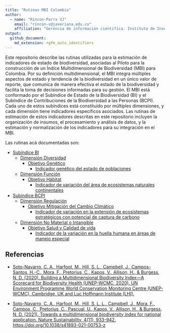 ```yaml
---
title: "Rutinas MBI Colombia"
author: 
  - name: "Rincon-Parra VJ"
    email: "rincon-v@javeriana.edu.co"
    affiliation: "Gerencia de información cientifica. Instituto de Investigación de Recursos Biológicos Alexander von Humboldt - IAvH"
output: 
  github_document:
    md_extension: +gfm_auto_identifiers
---
```

Este repositorio describe las rutinas utilizadas para la estimación de indicadores de estado de biodiversidad, asociadas al Piloto para la construcción de un Índice Multidimensional de Biodiversidad (MBI) para Colombia. Por su definición multidimensional, el MBI integra múltiples aspectos de estado y tendencia de la biodiversidad en un único valor de reporte, que comunica de manera efectiva el estado de la biodiversidad y facilita la toma de decisiones informadas para su gestión.
El MBI está conformado por el Subíndice de Estado de la Biodiversidad (BI) y el Subíndice de Contribuciones de la Biodiversidad a las Personas (BCPI). Cada uno de estos subíndices está constituido por múltiples dimensiones, y cada dimensión tiene indicadores específicos asociados.
Las rutinas de estimación de estos indicadores descritas en este repositorio incluyen la organización de insumos, el procesamiento y análisis de datos, y la estimación y normalización de los indicadores para su integración en el MBI.

Las rutinas acá documentadas son:

*	[Subíndice BI](./MBI/BI_subindex)
    *	[Dimensión Diversidad](https://github.com/vicjulrin/MBI_Colombia/tree/main/MBI/BI_subindex/Dimension_Diversity)
        * [Objetivo Genético](https://github.com/vicjulrin/MBI_Colombia/tree/main/MBI/BI_subindex/Dimension_Diversity/Objective_Genetic)
            * [Indicador genético del estado de poblaciones](https://github.com/vicjulrin/MBI_Colombia/tree/main/MBI/BI_subindex/Dimension_Diversity/Objective_Genetic/GeneticStatePopulations)
    *	[Dimensión Función](https://github.com/vicjulrin/MBI_Colombia/tree/main/MBI/BI_subindex/Dimension_Function)
        * [Objetivo Hábitat ](https://github.com/vicjulrin/MBI_Colombia/tree/main/MBI/BI_subindex/Dimension_Function/Objective_Habitat)
            * [Indicador de variación del área de ecosistemas naturales continentales](https://github.com/vicjulrin/MBI_Colombia/tree/main/MBI/BI_subindex/Dimension_Function/Objective_Habitat/VariationNaturalEcosystemsArea)
* [Subíndice BCPI](https://github.com/vicjulrin/MBI_Colombia/tree/main/MBI/BCPI_subindex)
    *	[Dimensión Regulación](https://github.com/vicjulrin/MBI_Colombia/tree/main/MBI/BCPI_subindex/Dimension_Regulation)
        *	[Objetivo Mitigación del Cambio Climático](https://github.com/vicjulrin/MBI_Colombia/tree/main/MBI/BCPI_subindex/Dimension_Regulation/Objective_ClimateChangeMitigation)
            *	[Indicador de variación en la extensión de ecosistemas estratégicos con potencial de captura de carbono](https://github.com/vicjulrin/MBI_Colombia/tree/main/MBI/BCPI_subindex/Dimension_Regulation/Objective_ClimateChangeMitigation/VariationStrategicEcosystemsCarbonCapture)
    *	[Dimensión No Material o Intangible](https://github.com/vicjulrin/MBI_Colombia/tree/main/MBI/BCPI_subindex/Dimension_NonMaterialIntangible)
        * [Objetivo Salud y Calidad de vida](https://github.com/vicjulrin/MBI_Colombia/tree/main/MBI/BCPI_subindex/Dimension_NonMaterialIntangible/Objective_HealthQualityLife)
            * [Indicador de la variación en la huella humana en áreas de manejo especial]()

## Referencias
* [Soto-Navarro, C. A., Harfoot, M., Hill, S. L., Campbell, J., Campos-Santos, H.-C., Mora, F., Pretorius, C., Kapos, V., Allison, H., & Burgess, N. D. (2020). Building a Multidimensional Biodiversity Index—A Scorecard for Biodiversity Health (UNEP-WCMC, 2020). UN Environment Programme World Conservation Monitoring Centre (UNEP-WCMC), Cambridge, UK and Luc Hoffmann Institute (LHI).](https://wedocs.unep.org/bitstream/handle/20.500.11822/38023/biodiversity_index.pdf?sequence=3&isAllowed=y)

* [Soto-Navarro, C. A., Harfoot, M., Hill, S. L. L., Campbell, J., Mora, F., Campos, C., Pretorius, C., Pascual, U., Kapos, V., Allison, H., & Burgess, N. D. (2021). Towards a multidimensional biodiversity index for national application. Nature Sustainability, 4(11), 933-942. https://doi.org/10.1038/s41893-021-00753-z](https://www.nature.com/articles/s41893-021-00753-z)

